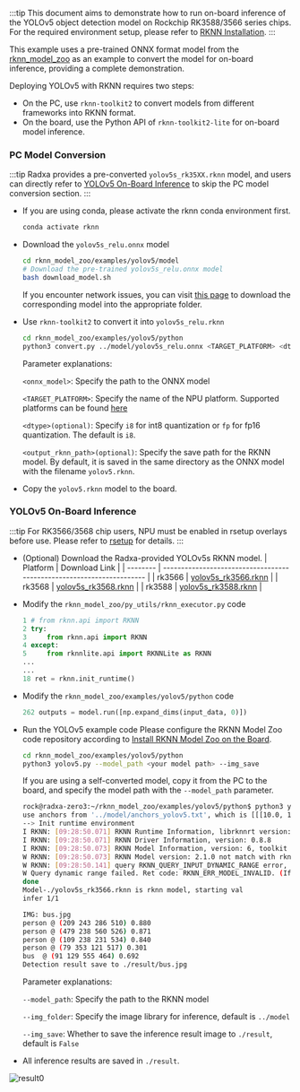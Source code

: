 :::tip
This document aims to demonstrate how to run on-board inference of the YOLOv5 object detection model on Rockchip RK3588/3566 series chips. For the required environment setup, please refer to [RKNN Installation](./rknn_install).
:::

This example uses a pre-trained ONNX format model from the [rknn_model_zoo](https://github.com/airockchip/rknn_model_zoo) as an example to convert the model for on-board inference, providing a complete demonstration.

Deploying YOLOv5 with RKNN requires two steps:

- On the PC, use `rknn-toolkit2` to convert models from different frameworks into RKNN format.
- On the board, use the Python API of `rknn-toolkit2-lite` for on-board model inference.

### PC Model Conversion
:::tip
Radxa provides a pre-converted `yolov5s_rk35XX.rknn` model, and users can directly refer to [YOLOv5 On-Board Inference](#yolov5-on-board-inference) to skip the PC model conversion section.
:::
- If you are using conda, please activate the rknn conda environment first.

  ```bash
  conda activate rknn
  ```

- Download the `yolov5s_relu.onnx` model

  ```bash
  cd rknn_model_zoo/examples/yolov5/model
  # Download the pre-trained yolov5s_relu.onnx model
  bash download_model.sh
  ```

  If you encounter network issues, you can visit [this page](https://github.com/airockchip/rknn_model_zoo?tab=readme-ov-file#model-support) to download the corresponding model into the appropriate folder.

- Use `rknn-toolkit2` to convert it into `yolov5s_relu.rknn`

  ```bash
  cd rknn_model_zoo/examples/yolov5/python
  python3 convert.py ../model/yolov5s_relu.onnx <TARGET_PLATFORM> <dtype> <output_rknn_path>
  ```

  Parameter explanations:

  `<onnx_model>`: Specify the path to the ONNX model

  `<TARGET_PLATFORM>`: Specify the name of the NPU platform. Supported platforms can be found [here](rknn_install#RKNN-Introduction)

  `<dtype>(optional)`: Specify `i8` for int8 quantization or `fp` for fp16 quantization. The default is `i8`.

  `<output_rknn_path>(optional)`: Specify the save path for the RKNN model. By default, it is saved in the same directory as the ONNX model with the filename `yolov5.rknn`.

- Copy the `yolov5.rknn` model to the board.

### YOLOv5 On-Board Inference
:::tip
For RK3566/3568 chip users, NPU must be enabled in rsetup overlays before use. Please refer to [rsetup](../radxa-os/rsetup) for details.
:::

- (Optional) Download the Radxa-provided YOLOv5s RKNN model.
    | Platform | Download Link                                                         |
    | -------- | --------------------------------------------------------------------- |
    | rk3566   | [yolov5s_rk3566.rknn](https://github.com/zifeng-radxa/rknn_model_zoo/releases/download/yolov5s_rknn/yolov5s_rk3566.rknn) |
    | rk3568   | [yolov5s_rk3568.rknn](https://github.com/zifeng-radxa/rknn_model_zoo/releases/download/yolov5s_rknn/yolov5s_rk3568.rknn) |
    | rk3588   | [yolov5s_rk3588.rknn](https://github.com/zifeng-radxa/rknn_model_zoo/releases/download/yolov5s_rknn/yolov5s_rk3588.rknn) |

- Modify the `rknn_model_zoo/py_utils/rknn_executor.py` code
    ```python
    1 # from rknn.api import RKNN
    2 try:
    3     from rknn.api import RKNN
    4 except:
    5     from rknnlite.api import RKNNLite as RKNN
    ...
    ...
    18 ret = rknn.init_runtime()
    ```
- Modify the `rknn_model_zoo/examples/yolov5/python` code
    ```python
    262 outputs = model.run([np.expand_dims(input_data, 0)])
    ```
- Run the YOLOv5 example code
  Please configure the RKNN Model Zoo code repository according to [Install RKNN Model Zoo on the Board](./rknn_install#optional-install-rknn-model-zoo-on-the-board).

  ```bash
  cd rknn_model_zoo/examples/yolov5/python
  python3 yolov5.py --model_path <your model path> --img_save
  ```
  If you are using a self-converted model, copy it from the PC to the board, and specify the model path with the `--model_path` parameter.

  ```bash
  rock@radxa-zero3:~/rknn_model_zoo/examples/yolov5/python$ python3 yolov5.py --model_path ./yolov5s_rk3566.rknn --target rk3566 --img_save
  use anchors from '../model/anchors_yolov5.txt', which is [[[10.0, 13.0], [16.0, 30.0], [33.0, 23.0]], [[30.0, 61.0], [62.0, 45.0], [59.0, 119.0]], [[116.0, 90.0], [156.0, 198.0], [373.0, 326.0]]]
  --> Init runtime environment
  I RKNN: [09:28:50.071] RKNN Runtime Information, librknnrt version: 1.6.0 (9a7b5d24c@2023-12-13T17:31:11)
  I RKNN: [09:28:50.071] RKNN Driver Information, version: 0.8.8
  I RKNN: [09:28:50.073] RKNN Model Information, version: 6, toolkit version: 2.1.0+708089d1(compiler version: 2.1.0 (967d001cc8@2024-08-07T11:32:45)), target: RKNPU lite, target platform: rk3566, framework name: ONNX, framework layout: NCHW, model inference type: static_shape
  W RKNN: [09:28:50.073] RKNN Model version: 2.1.0 not match with rknn runtime version: 1.6.0
  W RKNN: [09:28:50.141] query RKNN_QUERY_INPUT_DYNAMIC_RANGE error, rknn model is static shape type, please export rknn with dynamic_shapes
  W Query dynamic range failed. Ret code: RKNN_ERR_MODEL_INVALID. (If it is a static shape RKNN model, please ignore the above warning message.)
  done
  Model-./yolov5s_rk3566.rknn is rknn model, starting val
  infer 1/1

  IMG: bus.jpg
  person @ (209 243 286 510) 0.880
  person @ (479 238 560 526) 0.871
  person @ (109 238 231 534) 0.840
  person @ (79 353 121 517) 0.301
  bus  @ (91 129 555 464) 0.692
  Detection result save to ./result/bus.jpg
  ```

  Parameter explanations:

  `--model_path`: Specify the path to the RKNN model

  `--img_folder`: Specify the image library for inference, default is `../model`

  `--img_save`: Whether to save the inference result image to `./result`, default is `False`

- All inference results are saved in `./result`.

![result0](/img/general-tutorial/rknn/result.webp)